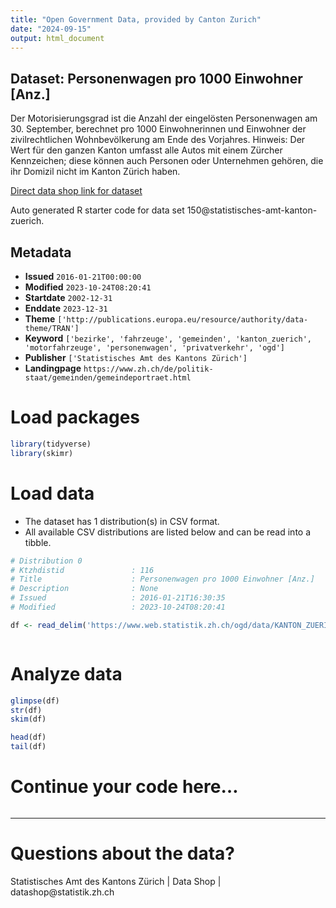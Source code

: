 ```yaml
---
title: "Open Government Data, provided by Canton Zurich"
date: "2024-09-15"
output: html_document
---
```


## Dataset: Personenwagen pro 1000 Einwohner [Anz.]

Der Motorisierungsgrad ist die Anzahl der eingelösten Personenwagen am 30. September, berechnet pro 1000 Einwohnerinnen und Einwohner der zivilrechtlichen Wohnbevölkerung am Ende des Vorjahres. Hinweis: Der Wert für den ganzen Kanton umfasst alle Autos mit einem Zürcher Kennzeichen; diese können auch Personen oder Unternehmen gehören, die ihr Domizil nicht im Kanton Zürich haben.

[Direct data shop link for dataset](https://www.zh.ch/de/politik-staat/statistik-daten/datenkatalog.html#/datasets/150@statistisches-amt-kanton-zuerich)

Auto generated R starter code for data set 150@statistisches-amt-kanton-zuerich.

## Metadata

- **Issued** `2016-01-21T00:00:00`
- **Modified** `2023-10-24T08:20:41`
- **Startdate** `2002-12-31`
- **Enddate** `2023-12-31`
- **Theme** `['http://publications.europa.eu/resource/authority/data-theme/TRAN']`
- **Keyword** `['bezirke', 'fahrzeuge', 'gemeinden', 'kanton_zuerich', 'motorfahrzeuge', 'personenwagen', 'privatverkehr', 'ogd']`
- **Publisher** `['Statistisches Amt des Kantons Zürich']`
- **Landingpage** `https://www.zh.ch/de/politik-staat/gemeinden/gemeindeportraet.html`


# Load packages

```r

library(tidyverse)
library(skimr)

```

# Load data

-   The dataset has 1 distribution(s) in CSV format.
-   All available CSV distributions are listed below and can be read into a tibble.

```r

# Distribution 0
# Ktzhdistid               : 116
# Title                    : Personenwagen pro 1000 Einwohner [Anz.]
# Description              : None
# Issued                   : 2016-01-21T16:30:35
# Modified                 : 2023-10-24T08:20:41

df <- read_delim('https://www.web.statistik.zh.ch/ogd/data/KANTON_ZUERICH_399.csv')



```

# Analyze data

```r

glimpse(df)
str(df)
skim(df)

head(df)
tail(df)

```

# Continue your code here...

```r

```

------------------------------------------------------------------------

# Questions about the data?

Statistisches Amt des Kantons Zürich | Data Shop | datashop@statistik.zh.ch
